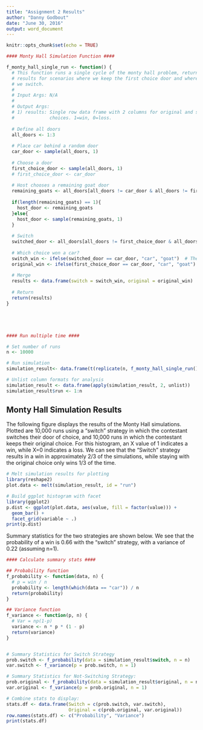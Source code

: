 ```yaml
---
title: "Assignment 2 Results"
author: "Danny Godbout"
date: "June 30, 2016"
output: word_document
---
```


```r
knitr::opts_chunk$set(echo = TRUE)
```


```r
#### Monty Hall Simulation Function ####

f_monty_hall_single_run <- function() {
  # This function runs a single cycle of the monty hall problem, returning
  # results for scenarios where we keep the first choice door and where
  # we switch.
  #
  # Input Args: N/A
  #
  # Output Args: 
  # 1) results: Single row data frame with 2 columns for original and switched
  #             choices. 1=win, 0=loss.
  
  # Define all doors
  all_doors <- 1:3
  
  # Place car behind a random door
  car_door <- sample(all_doors, 1)
  
  # Choose a door
  first_choice_door <- sample(all_doors, 1)
  # first_choice_door <- car_door
  
  # Host chooses a remaining goat door
  remaining_goats <- all_doors[all_doors != car_door & all_doors != first_choice_door]
  
  if(length(remaining_goats) == 1){
    host_door <- remaining_goats
  }else{
    host_door <- sample(remaining_goats, 1)
  }
  
  # Switch
  switched_door <- all_doors[all_doors != first_choice_door & all_doors != host_door]
  
  # Which choice won a car?
  switch_win <- ifelse(switched_door == car_door, "car", "goat")  # The new, switch choice won
  original_win <- ifelse(first_choice_door == car_door, "car", "goat")  # The original door won
  
  # Merge
  results <- data.frame(switch = switch_win, original = original_win)
  
  # Return
  return(results)
}





#### Run multiple time ####

# Set number of runs
n <- 10000

# Run simulation
simulation_result<- data.frame(t(replicate(n, f_monty_hall_single_run(), simplify = "matrix")))

# Unlist column formats for analysis
simulation_result <- data.frame(apply(simulation_result, 2, unlist))
simulation_result$run <- 1:n
```

## Monty Hall Simulation Results

The following figure displays the results of the Monty Hall simulations. Plotted are 10,000 runs using a "switch" strategy in which the contestant switches their door of choice, and 10,000 runs in which the contestant keeps their original choice. For this histogram, an X value of 1 indicates a win, while X=0 indicates a loss. We can see that the "Switch" strategy results in a win in approximately 2/3 of the simulations, while staying with the original choice only wins 1/3 of the time.

```r
# Melt simulation results for plotting
library(reshape2)
plot.data <- melt(simulation_result, id = "run")

# Build ggplot histogram with facet
library(ggplot2)
p.dist <- ggplot(plot.data, aes(value, fill = factor(value))) +
  geom_bar() +
  facet_grid(variable ~ .)
print(p.dist)
```

Summary statistics for the two strategies are shown below. We see that the probability of a win is 0.66 with the "switch" strategy, with a variance of 0.22 (assuming n=1). 
``` r
#### Calculate summary stats ####

## Probability function
f_probability <- function(data, n) {
  # p = win / n
  probability <- length(which(data == "car")) / n
  return(probability)
}

## Variance function
f_variance <- function(p, n) {
  # Var = np(1-p)
  variance <- n * p * (1 - p)
  return(variance)
}


# Summary Statistics for Switch Strategy
prob.switch <- f_probability(data = simulation_result$switch, n = n)
var.switch <- f_variance(p = prob.switch, n = 1)

# Summary Statistics for Not-Switching Strategy:
prob.original <- f_probability(data = simulation_result$original, n = n)
var.original <- f_variance(p = prob.original, n = 1)

# Combine stats to display:
stats.df <- data.frame(Switch = c(prob.switch, var.switch),
                       Original = c(prob.original, var.original))
row.names(stats.df) <- c("Probability", "Variance")
print(stats.df)
```
